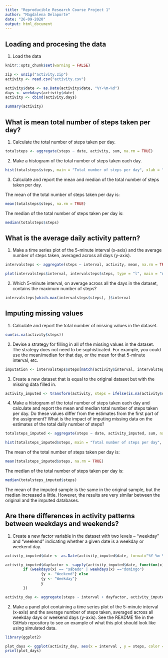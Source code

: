---
title: "Reproducible Research Course Project 1"
author: "Magdalena Delaporte"
date: "26-09-2020"
output: html_document
---
## Loading and procesing the data
1. Load the data
```{r setup, echo = TRUE}
knitr::opts_chunk$set(warning = FALSE)

zip <- unzip("activity.zip")
activity <- read.csv("activity.csv")

activity$date <- as.Date(activity$date, "%Y-%m-%d")
days <- weekdays(activity$date)
activity <- cbind(activity,days)

summary(activity)

```

## What is mean total number of steps taken per day?
1. Calculate the total number of steps taken per day.
```{r total, echo = TRUE}
totalsteps <- aggregate(steps ~ date, activity, sum, na.rm = TRUE)
```

2. Make a histogram of the total number of steps taken each day.
```{r hist, echo = TRUE}
hist(totalsteps$steps, main = "Total number of steps per day", xlab = "Total steps")
```

3. Calculate and report the mean and median of the total number of steps taken per day.

The mean of the total number of steps taken per day is:
```{r mean, echo = TRUE}
mean(totalsteps$steps, na.rm = TRUE)
```

The median of the total number of steps taken per day is:
```{r median, echo = TRUE}
median(totalsteps$steps)
```

## What is the average daily activity pattern?
1. Make a time series plot of the 5-minute interval (x-axis) and the average number of steps taken, averaged across all days (y-axis).
```{r average, echo = TRUE}
intervalsteps <- aggregate(steps ~ interval, activity, mean, na.rm = TRUE)

plot(intervalsteps$interval, intervalsteps$steps, type = "l", main = "Average number of steps per interval", xlab = "Interval", ylab = "Average steps")
```

2. Which 5-minute interval, on average across all the days in the dataset, contains the maximum number of steps?
```{r interval, echo = TRUE}
intervalsteps[which.max(intervalsteps$steps), ]$interval
```

## Imputing missing values
1. Calculate and report the total number of missing values in the dataset. 
```{r missing, echo = TRUE}
sum(is.na(activity$steps))
```

2. Devise a strategy for filling in all of the missing values in the dataset. The strategy does not need to be sophisticated. For example, you could use the mean/median for that day, or the mean for that 5-minute interval, etc.
```{r filling, echo = TRUE}
imputation <- intervalsteps$steps[match(activity$interval, intervalsteps$interval)]
```

3. Create a new dataset that is equal to the original dataset but with the missing data filled in.
```{r new, echo = TRUE}
activity_imputed <- transform(activity, steps = ifelse(is.na(activity$steps), yes = imputation, no = activity$steps))
```

4. Make a histogram of the total number of steps taken each day and calculate and report the mean and median total number of steps taken per day. Do these values differ from the estimates from the first part of the assignment? What is the impact of imputing missing data on the estimates of the total daily number of steps?
```{r histmissing, echo = TRUE}
totalsteps_imputed <- aggregate(steps ~ date, activity_imputed, sum, na.rm = TRUE)

hist(totalsteps_imputed$steps, main = "Total number of steps per day", xlab = "Total steps")
```

The mean of the total number of steps taken per day is:
```{r meanmissing, echo = TRUE}
mean(totalsteps_imputed$steps, na.rm = TRUE)
```

The median of the total number of steps taken per day is:
```{r medianmissing, echo = TRUE}
median(totalsteps_imputed$steps)
```

The mean of the imputed sample is the same in the original sample, but the median increased a little. However, the results are very similar between the original and the imputed databases.

## Are there differences in activity patterns between weekdays and weekends?
1. Create a new factor variable in the dataset with two levels – “weekday” and “weekend” indicating whether a given date is a weekday or weekend day.
```{r days, echo = TRUE}
activity_imputed$date <- as.Date(activity_imputed$date, format="%Y-%m-%d")

activity_imputed$dayfactor <- sapply(activity_imputed$date, function(x) {
        if (weekdays(x) == "sábado" | weekdays(x) =="domingo") 
                {y <- "Weekend"} else 
                {y <- "Weekday"}
                y
        })

activity_day <- aggregate(steps ~ interval + dayfactor, activity_imputed, mean, na.rm = TRUE)
```

2. Make a panel plot containing a time series plot of the 5-minute interval (x-axis) and the average number of steps taken, averaged across all weekday days or weekend days (y-axis). See the README file in the GitHub repository to see an example of what this plot should look like using simulated data.
```{r plotdays, echo = TRUE}
library(ggplot2)

plot_days <- ggplot(activity_day, aes(x = interval , y = steps, color = dayfactor)) + geom_line() + labs(title = "Average number of steps per interval by type of day", x = "Interval", y = "Average steps") + facet_wrap(~ dayfactor, ncol = 1, nrow=2)
print(plot_days)
```


